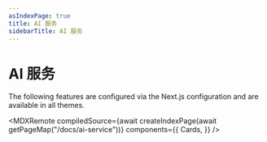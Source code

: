 ```yaml
---
asIndexPage: true
title: AI 服务
sidebarTitle: AI 服务
---
```



# AI 服务

The following features are configured via the Next.js configuration and are
available in all themes.

<MDXRemote
  compiledSource={await createIndexPage(await getPageMap("/docs/ai-service"))}
  components={{
    Cards,
  }}
/>
